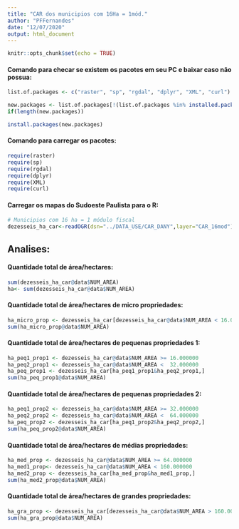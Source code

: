 ```yaml
---
title: "CAR dos municipios com 16Ha = 1mód."
author: "PFFernandes"
date: "12/07/2020"
output: html_document
---
```


```r
knitr::opts_chunk$set(echo = TRUE)
```

#### Comando para checar se existem os pacotes em seu PC e baixar caso não possua:
```r
list.of.packages <- c("raster", "sp", "rgdal", "dplyr", "XML", "curl")

new.packages <- list.of.packages[!(list.of.packages %in% installed.packages()[,"Package"])]
if(length(new.packages)) 

install.packages(new.packages)
```

#### Comando para carregar os pacotes:
```r
require(raster)
require(sp)
require(rgdal)
require(dplyr)
require(XML)
require(curl)
```

#### Carregar os mapas do Sudoeste Paulista para o R:
```r
# Municipios com 16 ha = 1 módulo fiscal
dezesseis_ha_car<-readOGR(dsn="../DATA_USE/CAR_DANY",layer="CAR_16mod")
```



## Analises:

#### Quantidade total de área/hectares:
```r
sum(dezesseis_ha_car@data$NUM_AREA)
ha<- sum(dezesseis_ha_car@data$NUM_AREA)
```

#### Quantidade total de área/hectares de micro propriedades:
```r
ha_micro_prop <- dezesseis_ha_car[dezesseis_ha_car@data$NUM_AREA < 16.000000,]
sum(ha_micro_prop@data$NUM_AREA)
```

#### Quantidade total de área/hectares de pequenas propriedades 1:
```r
ha_peq1_prop1 <- dezesseis_ha_car@data$NUM_AREA >= 16.000000
ha_peq2_prop1 <- dezesseis_ha_car@data$NUM_AREA <  32.000000
ha_peq_prop1 <- dezesseis_ha_car[ha_peq1_prop1&ha_peq2_prop1,]
sum(ha_peq_prop1@data$NUM_AREA) 
```

#### Quantidade total de área/hectares de pequenas propriedades 2:
```r
ha_peq1_prop2 <- dezesseis_ha_car@data$NUM_AREA >= 32.000000
ha_peq2_prop2 <- dezesseis_ha_car@data$NUM_AREA <  64.000000
ha_peq_prop2 <- dezesseis_ha_car[ha_peq1_prop2&ha_peq2_prop2,]
sum(ha_peq_prop2@data$NUM_AREA) 
```

#### Quantidade total de área/hectares de médias propriedades:
```r
ha_med_prop <- dezesseis_ha_car@data$NUM_AREA >= 64.000000
ha_med1_prop<- dezesseis_ha_car@data$NUM_AREA < 160.000000
ha_med2_prop <- dezesseis_ha_car[ha_med_prop&ha_med1_prop,]
sum(ha_med2_prop@data$NUM_AREA)
```

#### Quantidade total de área/hectares de grandes propriedades:
```r
ha_gra_prop <- dezesseis_ha_car[dezesseis_ha_car@data$NUM_AREA > 160.000000,]
sum(ha_gra_prop@data$NUM_AREA) 
```